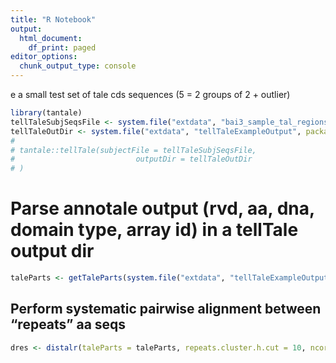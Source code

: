 ```yaml
---
title: "R Notebook"
output:
  html_document:
    df_print: paged
editor_options:
  chunk_output_type: console
---
```


e a small test set of tale cds sequences (5 = 2 groups of 2 + outlier)

```r
library(tantale)
tellTaleSubjSeqsFile <- system.file("extdata", "bai3_sample_tal_regions.fasta", package = "tantale", mustWork = T)
tellTaleOutDir <- system.file("extdata", "tellTaleExampleOutput", package = "tantale", mustWork = T)
# 
# tantale::tellTale(subjectFile = tellTaleSubjSeqsFile,
#                           outputDir = tellTaleOutDir
# )
```

# Parse annotale output (rvd, aa, dna, domain type, array id) in a tellTale output dir

```r
taleParts <- getTaleParts(system.file("extdata", "tellTaleExampleOutput", package = "tantale", mustWork = T))
```


## Perform systematic pairwise alignment between "repeats" aa seqs

```r


dres <- distalr(taleParts = taleParts, repeats.cluster.h.cut = 10, ncores = 6)






```


